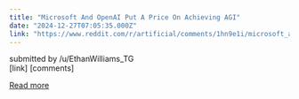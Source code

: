 ```yaml
---
title: "Microsoft And OpenAI Put A Price On Achieving AGI"
date: "2024-12-27T07:05:35.000Z"
link: "https://www.reddit.com/r/artificial/comments/1hn9e1i/microsoft_and_openai_put_a_price_on_achieving_agi/"
---
```


submitted by    /u/EthanWilliams_TG  
 [link]   [comments]

[Read more](https://www.reddit.com/r/artificial/comments/1hn9e1i/microsoft_and_openai_put_a_price_on_achieving_agi/)
